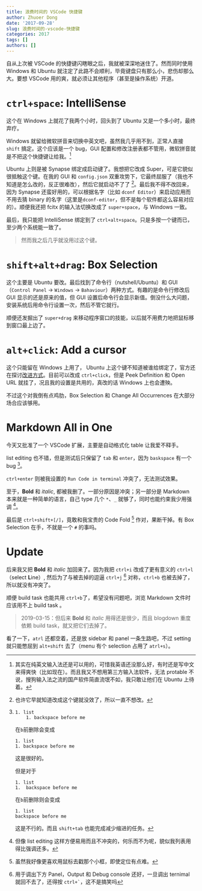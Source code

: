 ```yaml
---
title: 浪费时间的 VSCode 快捷键
author: Zhuoer Dong
date: '2017-09-28'
slug: 浪费时间的-vscode-快捷键
categories: 2017
tags: []
authors: []
---
```


自从上次被 VSCode 的快捷键闪瞎眼之后，我就被深深地迷住了。然而同时使用 Windows 和 Ubuntu 就注定了此路不会顺利，毕竟键盘只有那么小，悲伤却那么大。要想 VSCode 用的爽，就必须让其他程序（甚至是操作系统）开道。



# `ctrl+space`: IntelliSense

这个在 Windows 上就花了我两个小时，回头到了 Ubuntu 又是一个多小时，最终弃疗。

Windows 就留给微软拼音来切换中英文吧，虽然我几乎用不到，正常人直接 `shift` 搞定。这个应该是一个 bug，GUI 配置和修改注册表都不管用，微软拼音就是不把这个快捷键让给我。^[其实在纯英文输入法还是可以用的，可惜我英语还没那么好，有时还是写中文来得爽快（比如现在）。而且我又不想用第三方输入法软件，无法 protable 不说，搜狗输入法之流的国产软件简直流氓不如，我只敢让他们在 Ubuntu 上待着。]

Ubuntu 上则是被 Synapse 绑定成启动键了。我想把它改成 Super，可是它貌似很抵触这个键。在我的 GUI 和 `config.json` 双重攻势下，它最终屈服了（我也不知道是怎么改的，反正很难改），然后它就启动不了了 ^[也许它早就知道改成这个键就没效了，所以一直不想改。]。最后我不得不改回来，因为 Synapse 还蛮好用的，可以根据名字（比如 `dconf Editor`）来启动应用而不用去猜 binary 的名字（这里是`dconf-editor`，但不是每个软件都这么容易对应的）。顺便我还把 fcitx 的输入法切换改成了 `super+space`，与 Windows 一致。

最后，我只能把 IntelliSense 绑定到了 `ctrl+alt+space`。只是多按一个键而已，至少两个系统能一致了。

> 然而我之后几乎就没用过这个键。



# `shift+alt+drag`: Box Selection

这个主要是 Ubuntu 要改。最后找到了命令行（nutshell/Ubuntu）和 GUI （`Control Panel` -> `Windows` -> `Bahaviour`）两种方式。有趣的是命令行修改后 GUI 显示的还是原来的值，但 GUI 设置后命令行会显示新值。倒没什么大问题，安装系统后用命令行设置一次，然后不管它就行。

顺便还发掘出了 `super+drag` 来移动程序窗口的技能，以后就不用费力地把鼠标移到窗口最上边了。



# `alt+click`: Add a cursor

这个只能留在 Windows 上用了， Ubuntu 上这个键不知道被谁给绑定了，官方还在探讨[改进方式](https://github.com/Microsoft/vscode/issues/3091)。目前可以改成 `ctrl+click`，但是 Peek Definition 和 Open URL 就挂了，况且我的设置是共用的，真改的话 Windows 上也会遭殃。

不过这个对我倒有点鸡肋，Box Selection 和 Change All Occurrences 在大部分场合应该够用。



# Markdown All in One

今天又批准了一个 VSCode 扩展，主要是自动格式化 table 让我爱不释手。

list editing 也不错，但是测试后只保留了 `tab` 和 `enter`，因为 `baskspace` 有一个 bug [^list-edit-bug]。

`ctrl+enter` 则被我设置的 `Run Code in terminal` 冲突了，无法测试效果。

至于，**Bold** 和 _italic_, 都被我删了。一部分原因是冲突；另一部分是 Markdown 本来就是一种简单的语言，自己 type 几个 `*`、`_` 就够了，同时也能约束我少用强调 ^[但像 list editing 这样方便易用而且不冲突的，何乐而不为呢，貌似我列表用得比强调还多。]。

最后是 `ctrl+shift+[/]`，竟敢和我宝贵的 Code Fold ^[虽然我好像更喜欢用鼠标去戳那个小框，即使定位有点难。] 作对，果断干掉。有 Box Selection 在手，不就是一个 `#` 的事吗。

# Update  

后来我又把 **Bold** 和 _italic_ 加回来了。因为我把 `ctrl+i` 改成了更有意义的 `ctrl+l` （select **L**ine）, 然后为了与被去掉的逗逼 `ctrl+j` ^[用于调出下方 Panel，Output 和 Debug console 还好，一旦调出 ternimal 就回不去了，还得按 `` ctrl+` ``，这不是搞笑吗] 对称，`ctrl+b` 也被去掉了，所以就没有冲突了。

顺便 build task 也能共用 `ctrl+b`了，希望没有问题吧，浏览 Markdown 文件时应该用不上 build task 。

> 2019-03-15：但后来 **Bold** 和 _italic_ 用得还是很少，而且 blogdown 重度依赖 build task，就又把它们去掉了。

看了一下，`atrl` 还都空着，还是放 sidebar 和 panel 一条生路吧，不过 setting 就只能憋屈到 `alt+shift` 去了（menu 有个 selection 占用了 `atrl+s`）。


[^list-edit-bug]:

    ```
    1. list
        1. backspace before me
    ```
    
    在`b`前删除会变成
    
    ```
    1. list
    1. backspace before me
    ```
    
    这是很好的。
    
    但是对于
    
    ```
    1. list
    1.  backspace before me
    ```
    
    在`b`前删除则会变成
    
    ```
    1. list
    backspace before me
    ```
    
    这是不行的。而且 `shift+tab` 也能完成减少缩进的任务。

